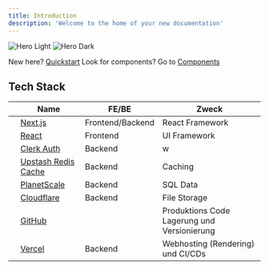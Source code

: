 ```yaml
---
title: Introduction
description: 'Welcome to the home of your new documentation'
---
```


<img
  className="block dark:hidden"
  src="/images/hero-light.svg"
  alt="Hero Light"
/>
<img
  className="hidden dark:block"
  src="/images/hero-dark.svg"
  alt="Hero Dark"
/>

<Tip>New here? [Quickstart](/quickstart)</Tip>
<Tip>Look for components? Go to [Components](/components/introduction)</Tip>


## Tech Stack

| | **Name** | **FE/BE** | **Zweck** |
| --- | --- | --- | --- |
| <Icon icon="bolt-lightning" /> | [Next.js](https://nextjs.org/)  | Frontend/Backend | React Framework |
| <Icon icon="react" /> | [React](https://react.dev/) | Frontend | UI Framework |
| <Icon icon="key" /> | [Clerk Auth](https://clerk.com/) | Backend | w |
| <Icon icon="repeat" /> | [Upstash Redis Cache](https://upstash.com/) | Backend | Caching |
| <Icon icon="planet-ringed" /> | [PlanetScale](https://planetscale.com/) | Backend | SQL Data |
| <Icon icon="cloudflare" /> | [Cloudflare](https://cloudflare.com/) | Backend | File Storage |
| <Icon icon="github" /> | [GitHub](https://github.com/) |  | Produktions Code Lagerung und Versionierung |
| <Icon icon="globe" /> | [Vercel](https://vercel.com/) | Backend | Webhosting (Rendering) und CI/CDs |